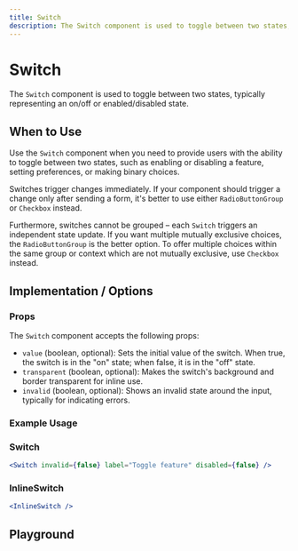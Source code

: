 ```yaml
---
title: Switch
description: The Switch component is used to toggle between two states, typically representing an on/off or enabled/disabled state.
---
```


# Switch <Badge text='ready' color='green'></Badge> <StorybookLink path='/story/forms-switch--controlled' />

The `Switch` component is used to toggle between two states, typically representing an on/off or enabled/disabled state.

## When to Use

Use the `Switch` component when you need to provide users with the ability to toggle between two states, such as enabling or disabling a feature, setting preferences, or making binary choices.

Switches trigger changes immediately. If your component should trigger a change only after sending a form, it's better to use either `RadioButtonGroup` or `Checkbox` instead.

Furthermore, switches cannot be grouped – each `Switch` triggers an independent state update. If you want multiple mutually exclusive choices, the `RadioButtonGroup` is the better option. To offer multiple choices within the same group or context which are not mutually exclusive, use `Checkbox` instead.

## Implementation / Options

### Props

The `Switch` component accepts the following props:

- `value` (boolean, optional): Sets the initial value of the switch. When true, the switch is in the "on" state; when false, it is in the "off" state.
- `transparent` (boolean, optional): Makes the switch's background and border transparent for inline use.
- `invalid` (boolean, optional): Shows an invalid state around the input, typically for indicating errors.

### Example Usage

### Switch

```jsx live
<Switch invalid={false} label="Toggle feature" disabled={false} />
```

### InlineSwitch

```jsx live
<InlineSwitch />
```

## Playground

<ComponentEmbed path="/story/forms-switch--controlled" />
